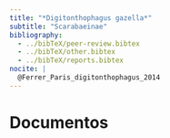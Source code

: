 ```yaml
---
title: "*Digitonthophagus gazella*"
subtitle: "Scarabaeinae"
bibliography: 
  - ../bibTeX/peer-review.bibtex
  - ../bibTeX/other.bibtex
  - ../bibTeX/reports.bibtex
nocite: |
  @Ferrer_Paris_digitonthophagus_2014
---
```




# Documentos

::: {#refs}
:::